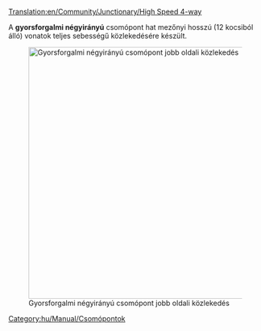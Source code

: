 [[Translation:en/Community/Junctionary/High Speed 4-way]]

{{hu/Community/Junctionary/Csomópontmenü}}
A '''gyorsforgalmi négyirányú''' csomópont hat mezőnyi hosszú (12 kocsiból álló) vonatok teljes sebességű közlekedésére készült.

[[File:en/Community/Junctionary/High Speed 4-way.png|none|thumb|500px|Gyorsforgalmi négyirányú csomópont jobb oldali közlekedés]]

{{hu/Community/Junctionary/Csomópontok tulajdonságai|Magas|4|1|0|6|1|1|1|1|0|0|0||Vonat lerobbanása csak a saját pályájára hat.|
* Magas forgalom kezelésére képes.
* 38x38 mezőnyi területet foglal el.
* Bővíthető, ha hosszabb vonatok miatt szükséges.
* A hosszú átlós jobbra tartó pálya beljebb is elhelyezhető, hogy megtakarítsunk némi helyet.
* Építéséhez a "Copy and paste" patch használható.
}}

[[Category:hu/Manual/Csomópontok]]